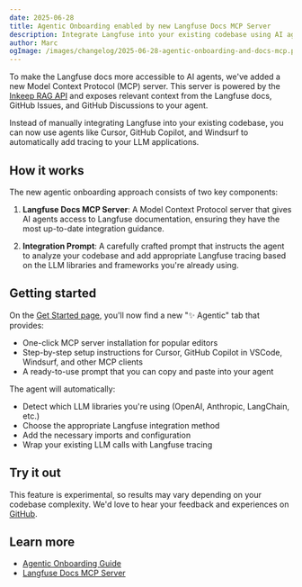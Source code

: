 ```yaml
---
date: 2025-06-28
title: Agentic Onboarding enabled by new Langfuse Docs MCP Server
description: Integrate Langfuse into your existing codebase using AI agents like Cursor, GitHub Copilot, and Windsurf. Powered by the new Langfuse Docs MCP server.
author: Marc
ogImage: /images/changelog/2025-06-28-agentic-onboarding-and-docs-mcp.png
---
```



<ChangelogHeader />

To make the Langfuse docs more accessible to AI agents, we've added a new Model Context Protocol (MCP) server. This server is powered by the [Inkeep RAG API](https://docs.inkeep.com/ai-api/rag-mode/http-request) and exposes relevant context from the Langfuse docs, GitHub Issues, and GitHub Discussions to your agent.

Instead of manually integrating Langfuse into your existing codebase, you can now use agents like Cursor, GitHub Copilot, and Windsurf to automatically add tracing to your LLM applications.

## How it works

The new agentic onboarding approach consists of two key components:

1. **Langfuse Docs MCP Server**: A Model Context Protocol server that gives AI agents access to Langfuse documentation, ensuring they have the most up-to-date integration guidance.

2. **Integration Prompt**: A carefully crafted prompt that instructs the agent to analyze your codebase and add appropriate Langfuse tracing based on the LLM libraries and frameworks you're already using.

## Getting started

On the [Get Started page](/docs/get-started), you'll now find a new "✨ Agentic" tab that provides:

- One-click MCP server installation for popular editors
- Step-by-step setup instructions for Cursor, GitHub Copilot in VSCode, Windsurf, and other MCP clients
- A ready-to-use prompt that you can copy and paste into your agent

The agent will automatically:

- Detect which LLM libraries you're using (OpenAI, Anthropic, LangChain, etc.)
- Choose the appropriate Langfuse integration method
- Add the necessary imports and configuration
- Wrap your existing LLM calls with Langfuse tracing

## Try it out

This feature is experimental, so results may vary depending on your codebase complexity. We'd love to hear your feedback and experiences on [GitHub](https://github.com/langfuse/langfuse/issues).

## Learn more

- [Agentic Onboarding Guide](/docs/get-started)
- [Langfuse Docs MCP Server](/docs/docs-mcp)
